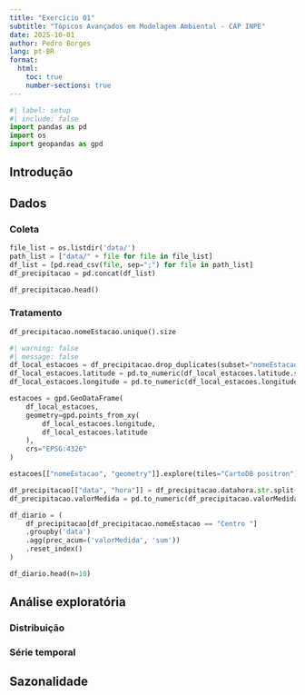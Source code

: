 ```yaml
---
title: "Exercício 01"
subtitle: "Tópicos Avançados em Modelagem Ambiental - CAP INPE"
date: 2025-10-01
author: Pedro Borges
lang: pt-BR
format: 
  html:
    toc: true
    number-sections: true
---
```


```python
#| label: setup
#| include: false
import pandas as pd
import os
import geopandas as gpd
```

## Introdução

## Dados

### Coleta
```python
file_list = os.listdir('data/')
path_list = ["data/" + file for file in file_list]
df_list = [pd.read_csv(file, sep=";") for file in path_list]
df_precipitacao = pd.concat(df_list)

df_precipitacao.head()
```

### Tratamento

```python
df_precipitacao.nomeEstacao.unique().size
```

```python
#| warning: false
#| message: false
df_local_estacoes = df_precipitacao.drop_duplicates(subset="nomeEstacao")
df_local_estacoes.latitude = pd.to_numeric(df_local_estacoes.latitude.str.replace(",", "."))
df_local_estacoes.longitude = pd.to_numeric(df_local_estacoes.longitude.str.replace(",", "."))

estacoes = gpd.GeoDataFrame(
    df_local_estacoes, 
    geometry=gpd.points_from_xy(
        df_local_estacoes.longitude, 
        df_local_estacoes.latitude
    ), 
    crs="EPSG:4326"
)

estacoes[["nomeEstacao", "geometry"]].explore(tiles="CartoDB positron")
```

```python
df_precipitacao[["data", "hora"]] = df_precipitacao.datahora.str.split(" ", expand=True)
df_precipitacao.valorMedida = pd.to_numeric(df_precipitacao.valorMedida.str.replace(",", "."))

df_diario = (
    df_precipitacao[df_precipitacao.nomeEstacao == "Centro "]
    .groupby('data')
    .agg(prec_acum=('valorMedida', 'sum'))
    .reset_index()
)

df_diario.head(n=10)
```

## Análise exploratória

### Distribuição

### Série temporal

## Sazonalidade
